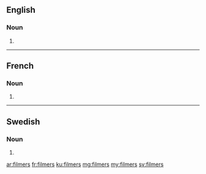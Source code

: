 ==English==

===Noun===
{{head|en|noun plural form}}

# {{plural of|filmer|lang=en}}

----

==French==

===Noun===
{{head|fr|noun plural form|g=?}}

# {{plural of|filmer|lang=fr}}

----

==Swedish==

===Noun===
{{head|sv|noun form}}

# {{sv-noun-form-indef-gen-pl|film}}

[[ar:filmers]]
[[fr:filmers]]
[[ku:filmers]]
[[mg:filmers]]
[[my:filmers]]
[[sv:filmers]]
